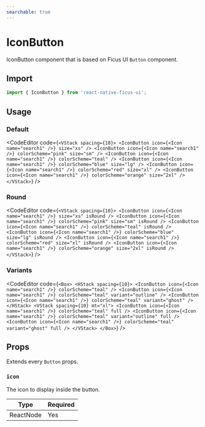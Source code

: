 ```yaml
---
searchable: true
---
```



# IconButton

IconButton component that is based on Ficus UI `Button` component.

## Import

```js
import { IconButton } from 'react-native-ficus-ui';
```

## Usage

### Default

<CodeEditor code={`<VStack spacing={10}>
  <IconButton icon={<Icon name="search1" />} size="xs" />
  <IconButton
    icon={<Icon name="search1" />}
    colorScheme="pink"
    size="sm"
  />
  <IconButton icon={<Icon name="search1" />} colorScheme="teal" />
  <IconButton
    icon={<Icon name="search1" />}
    colorScheme="blue"
    size="lg"
  />
  <IconButton
    icon={<Icon name="search1" />}
    colorScheme="red"
    size="xl"
  />
  <IconButton
    icon={<Icon name="search1" />}
    colorScheme="orange"
    size="2xl"
  />
</VStack>`} />

### Round

<CodeEditor code={`<VStack spacing={10}>
  <IconButton icon={<Icon name="search1" />} size="xs" isRound />
  <IconButton
    icon={<Icon name="search1" />}
    colorScheme="pink"
    size="sm"
    isRound
  />
  <IconButton
    icon={<Icon name="search1" />}
    colorScheme="teal"
    isRound
  />
  <IconButton
    icon={<Icon name="search1" />}
    colorScheme="blue"
    size="lg"
    isRound
  />
  <IconButton
    icon={<Icon name="search1" />}
    colorScheme="red"
    size="xl"
    isRound
  />
  <IconButton
    icon={<Icon name="search1" />}
    colorScheme="orange"
    size="2xl"
    isRound
  />
</VStack>`} />

### Variants

<CodeEditor code={`<Box>
  <HStack spacing={10}>
    <IconButton icon={<Icon name="search1" />} colorScheme="teal" />
    <IconButton
      icon={<Icon name="search1" />}
      colorScheme="teal"
      variant="outline"
    />
    <IconButton
      icon={<Icon name="search1" />}
      colorScheme="teal"
      variant="ghost"
    />
  </HStack>
  <VStack spacing={10} mt="xl">
    <IconButton
      icon={<Icon name="search1" />}
      colorScheme="teal"
      full
    />
    <IconButton
      icon={<Icon name="search1" />}
      colorScheme="teal"
      variant="outline"
      full
    />
    <IconButton
      icon={<Icon name="search1" />}
      colorScheme="teal"
      variant="ghost"
      full
    />
  </VStack>
</Box>`} />

## Props

Extends every `Button` props.

### `icon`

The icon to display inside the button.

| Type   | Required |
| ------ | -------- |
| ReactNode | Yes   |

